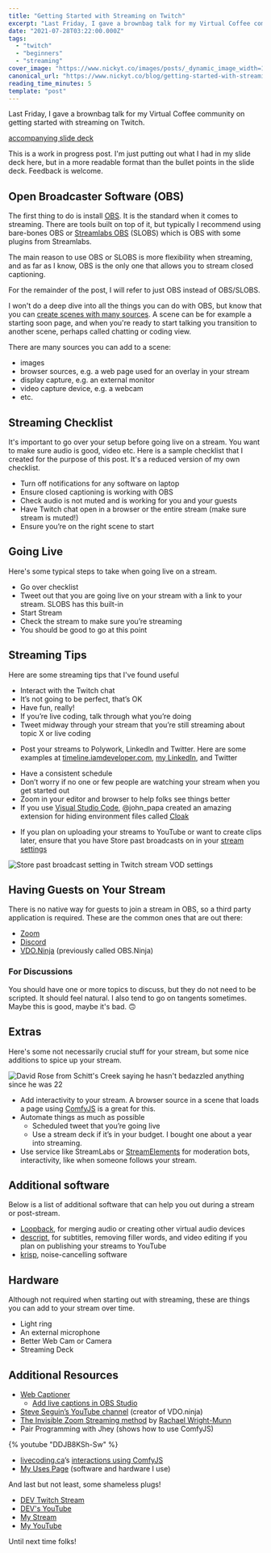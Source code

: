 ```yaml
---
title: "Getting Started with Streaming on Twitch"
excerpt: "Last Friday, I gave a brownbag talk for my Virtual Coffee community on getting started with streaming..."
date: "2021-07-28T03:22:00.000Z"
tags:
  - "twitch"
  - "beginners"
  - "streaming"
cover_image: "https://www.nickyt.co/images/posts/_dynamic_image_width=1000,height=420,fit=cover,gravity=auto,format=auto_https%3A%2F%2Fdev-to-uploads.s3.amazonaws.com%2Fuploads%2Farticles%2Ffm42fqy3ziu3r1zyahel.png"
canonical_url: "https://www.nickyt.co/blog/getting-started-with-streaming-on-twitch-4im7/"
reading_time_minutes: 5
template: "post"
---
```




Last Friday, I gave a brownbag talk for my Virtual Coffee community on getting started with streaming on Twitch.

<Embed url="https://www.youtube.com/watch?v=aDofyI6E2t4" />

[accompanying slide deck](https://iamdeveloper.com/stream2021)

This is a work in progress post. I'm just putting out what I had in my slide deck here, but in a more readable format than the bullet points in the slide deck. Feedback is welcome.

## Open Broadcaster Software (OBS)

The first thing to do is install [OBS](https://obsproject.com). It is the standard when it comes to streaming. There are tools built on top of it, but typically I recommend using bare-bones OBS or [Streamlabs OBS](https://streamlabs.com) (SLOBS) which is OBS with some plugins from Streamlabs.

The main reason to use OBS or SLOBS is more flexibility when streaming, and as far as I know, OBS is the only one that allows you to stream closed captioning.

For the remainder of the post, I will refer to just OBS instead of OBS/SLOBS.

I won't do a deep dive into all the things you can do with OBS, but know that you can [create scenes with many sources](https://ryanharris.dev/2019-12-11-obs-scenes/). A scene can be for example a starting soon page, and when you're ready to start talking you transition to another scene, perhaps called chatting or coding view.

There are many sources you can add to a scene:

- images
- browser sources, e.g. a web page used for an overlay in your stream
- display capture, e.g. an external monitor
- video capture device, e.g. a webcam
- etc.

## Streaming Checklist

It's important to go over your setup before going live on a stream. You want to make sure audio is good, video etc. Here is a sample checklist that I created for the purpose of this post. It's a reduced version of my own checklist.

- Turn off notifications for any software on laptop
- Ensure closed captioning is working with OBS
- Check audio is not muted and is working for you and your guests
- Have Twitch chat open in a browser or the entire stream (make sure stream is muted!)
- Ensure you’re on the right scene to start

## Going Live

Here's some typical steps to take when going live on a stream.

- Go over checklist
- Tweet out that you are going live on your stream with a link to your stream. SLOBS has this built-in
- Start Stream
- Check the stream to make sure you’re streaming
- You should be good to go at this point

## Streaming Tips

Here are some streaming tips that I've found useful

- Interact with the Twitch chat
- It’s not going to be perfect, that’s OK
- Have fun, really!
- If you’re live coding, talk through what you’re doing
- Tweet midway through your stream that you’re still streaming about topic X or live coding

<Twitter id="1405219963045036033" />

- Post your streams to Polywork, LinkedIn and Twitter. Here are some examples at [timeline.iamdeveloper.com](https://timeline.iamdeveloper.com/nickytonline/highlights/cdfcb228-92a7-4678-86f0-6de6f0a432fe), [my LinkedIn](https://www.linkedin.com/in/nickytonline/detail/featured-list/urn:li:fsd_profile:ACoAAABbWMMBK1FLcaTloEjdod1_1cHxB9hL1xU/), and Twitter

<Twitter id="1384980393770815488" />

- Have a consistent schedule
- Don’t worry if no one or few people are watching your stream when you get started out
- Zoom in your editor and browser to help folks see things better
- If you use [Visual Studio Code](https://code.visualstudio.com), @john_papa created an amazing extension for hiding environment files called [Cloak](https://marketplace.visualstudio.com/items?itemName=johnpapa.vscode-cloak)

<Twitter id="1421683536952709120" />

- If you plan on uploading your streams to YouTube or want to create clips later, ensure that you have Store past broadcasts on in your [stream settings](https://dashboard.twitch.tv/u/nickytonline/settings/stream)

![Store past broadcast setting in Twitch stream VOD settings](https://www.nickyt.co/images/posts/_uploads_articles_qxhxkf7zpa0cvxuyup2c.png)

## Having Guests on Your Stream

There is no native way for guests to join a stream in OBS, so a third party application is required. These are the common ones that are out there:

- [Zoom](https://zoom.us)
- [Discord](https://discord.com)
- [VDO.Ninja](https://vdo.ninja/) (previously called OBS.Ninja)

### For Discussions

You should have one or more topics to discuss, but they do not need to be scripted. It should feel natural. I also tend to go on tangents sometimes. Maybe this is good, maybe it's bad. 🙃

## Extras

Here's some not necessarily crucial stuff for your stream, but some nice additions to spice up your stream.

![David Rose from Schitt's Creek saying he hasn't bedazzled anything since he was 22](https://media.giphy.com/media/l0JMiAGCP9IdtdVwk/giphy.gif)

- Add interactivity to your stream. A browser source in a scene that loads a page using [ComfyJS](https://github.com/instafluff/ComfyJS) is a great for this.
- Automate things as much as possible
  - Scheduled tweet that you’re going live
  - Use a stream deck if it’s in your budget. I bought one about a year into streaming.
- Use service like StreamLabs or [StreamElements](https://streamelements.com/) for moderation bots, interactivity, like when someone follows your stream.

## Additional software

Below is a list of additional software that can help you out during a stream or post-stream.

- [Loopback](https://rogueamoeba.com/loopback/), for merging audio or creating other virtual audio devices
- [descript](https://www.descript.com), for subtitles, removing filler words, and video editing if you plan on publishing your streams to YouTube
- [krisp](https://krisp.ai/), noise-cancelling software

## Hardware

Although not required when starting out with streaming, these are things you can add to your stream over time.

- Light ring
- An external microphone
- Better Web Cam or Camera
- Streaming Deck

<Twitter id="1420685669479985152" />

## Additional Resources

- [Web Captioner](https://webcaptioner.com/)
  - [Add live captions in OBS Studio](https://webcaptioner.com/help/integrations/obs)
- [Steve Seguin’s YouTube channel](https://www.youtube.com/c/SteveSeguin82) (creator of VDO.ninja)
- [The Invisible Zoom Streaming method](https://dev.to/chaelcodes/the-invisible-zoom-streaming-method-37ii) by [Rachael Wright-Munn](https://twitter.com/ChaelCodes)
- Pair Programming with Jhey (shows how to use ComfyJS)

{% youtube "DDJB8KSh-Sw" %}

- [livecoding.ca](https://livecoding.ca)’s [interactions using ComfyJS](https://github.com/nickytonline/dotca-bot)
- [My Uses Page](https://iamdeveloper.com/uses) (software and hardware I use)

And last but not least, some shameless plugs!

- [DEV Twitch Stream](https://www.twitch.tv/thepracticaldev)
- [DEV's YouTube](https://www.youtube.com/ThePracticalDevTeam)
- [My Stream](https://livecoding.ca)
- [My YouTube](https://youtube.iamdeveloper.com)

Until next time folks!
